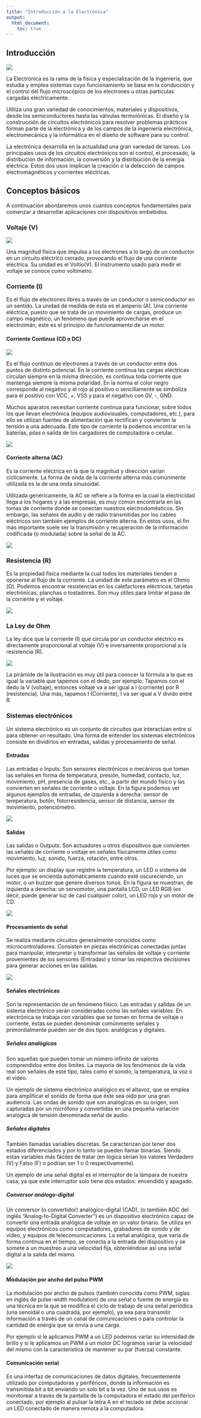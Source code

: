 ```yaml
---
title: "Introducción a la Electrónica"
output:
  html_document:
    toc: true
---
```


## Introducción

![](images/01-electronica.jpg)

La Electrónica es la rama de la física y especialización de la ingeniería, que estudia y emplea sistemas cuyo funcionamiento se basa en la conducción y el control del flujo microscópico de los electrones u otras partículas cargadas eléctricamente.

Utiliza una gran variedad de conocimientos, materiales y dispositivos, desde los semiconductores hasta las válvulas termoiónicas. El diseño y la construcción de circuitos electrónicos para resolver problemas prácticos forman parte de la electrónica y de los campos de la ingeniería electrónica, electromecánica y la informática en el diseño de software para su control. 

La electrónica desarrolla en la actualidad una gran variedad de tareas. Los principales usos de los circuitos electrónicos son el control, el procesado, la distribución de información, la conversión y la distribución de la energía eléctrica. Estos dos usos implican la creación o la detección de campos electromagnéticos y corrientes eléctricas.

## Conceptos básicos

A continuación abordaremos unos cuantos conceptos fundamentales para comenzar a desarrollar aplicaciones con dispositivos embebidos.

### Voltaje (V)

![](images/voltaje.jpg)

Una magnitud física que impulsa a los electrones a lo largo de un conductor en un circuito eléctrico cerrado, provocando el flujo de una corriente eléctrica. Su unidad es el Voltio(V). El instrumento usado para medir el voltaje se conoce como voltímetro.

### Corriente (I)

Es el flujo de electrones libres a través de un conductor o semiconductor en un sentido. La unidad de medida de ésta es el amperio (A). Una corriente eléctrica, puesto que se trata de un movimiento de cargas, produce un campo magnético, un fenómeno que puede aprovecharse en el electroimán, este es el principio de funcionamiento de un motor.

#### Corriente Continua (CD o DC)

![](images/051-pila.png)

Es el flujo continuo de electrones a través de un conductor entre dos puntos de distinto potencial. En la corriente continua las cargas eléctricas circulan siempre en la misma dirección, es continua toda corriente que mantenga siempre la misma polaridad. En la norma el color negro corresponde al negativo y el rojo al positivo o sencillamente se simboliza para el positivo con VCC, +, VSS y para el negativo con 0V, -, GND.

Muchos aparatos necesitan corriente continua para funcionar, sobre todos los que llevan electrónica (equipos audiovisuales, computadores, etc.), para ello se utilizan fuentes de alimentación que rectifican y convierten la tensión a una adecuada. Este tipo de corriente la podemos encontrar en la baterías, pilas o salida de los cargadores de computadora o celular.

![](images/053-DC.jpg)

#### Corriente alterna (AC)

Es la corriente eléctrica en la que la magnitud y dirección varían cíclicamente. La forma de onda de la corriente alterna más comúnmente utilizada es la de una onda sinusoidal.

Utilizada genéricamente, la AC se refiere a la forma en la cual la electricidad llega a los hogares y a las empresas, es muy común encontrarla en las tomas de corriente donde se conectan nuestros electrodomésticos. Sin embargo, las señales de audio y de radio transmitidas por los cables eléctricos son también ejemplos de corriente alterna. En estos usos, el fin más importante suele ser la transmisión y recuperación de la información codificada (o modulada) sobre la señal de la AC.

![](images/054-AC.jpg)

### Resistencia (R)

Es la propiedad física mediante la cual todos los materiales tienden a oponerse al flujo de la corriente. La unidad de este parámetro es el Ohmio (Ω). Podemos encontrar resistencias en los calefactores eléctricos, tarjetas electrónicas, planchas o tostadores. Son muy útiles para limitar el paso de la corriente y el voltaje.

![](images/053-resistencias.png)

### La Ley de Ohm

La ley dice que la corriente (I) que circula por un conductor eléctrico es directamente proporcional al voltaje (V) e inversamente proporcional a la resistencia (R).

![](images/055-triohm.png)

La pirámide de la ilustración es muy útil para conocer la fórmula a la que es igual la variable que tapemos con el dedo, por ejemplo: Tapamos con el dedo la V (voltaje), entonces voltaje va a ser igual a I (corriente) por R (resistencia). Una más, tapamos I (Corriente), I va ser igual a V divido entre R.

### Sistemas electrónicos

Un sistema electrónico es un conjunto de circuitos que interactúan entre sí para obtener un resultado. Una forma de entender los sistemas electrónicos consiste en dividirlos en entradas, salidas y procesamiento de señal.

#### Entradas

Las entradas o Inputs: Son sensores electrónicos o mecánicos que toman las señales en forma de temperatura, presión, humedad, contacto, luz, movimiento, pH, presencia de gases, etc., a partir del mundo físico y las convierten en señales de corriente o voltaje. En la figura podemos ver algunos ejemplos de entradas, de izquierda a derecha: sensor de temperatura, botón, fotorresistencia, sensor de distancia, sensor de movimiento, potenciómetro. 

![](images/056-sensores.png)

#### Salidas

Las salidas o Outputs: Son actuadores u otros dispositivos que convierten las señales de corriente o voltaje en señales físicamente útiles como movimiento, luz, sonido, fuerza, rotación, entre otros.

Por ejemplo: un display que registre la temperatura, un LED o sistema de luces que se encienda automáticamente cuando esté oscureciendo, un motor, o un buzzer que genere diversos tonos. En la figura se muestran, de izquierda a derecha: un servomotor, una pantalla LCD, un LED RGB (es decir, puede generar luz de casi cualquier color), un LED rojo y un motor de CD.

![](images/057-actuadores.png)

#### Procesamiento de señal

Se realiza mediante circuitos generalmente conocidos como microcontroladores. Consisten en piezas electrónicas conectadas juntas para manipular, interpretar y transformar las señales de voltaje y corriente provenientes de los sensores (Entradas) y tomar las respectiva decisiones para generar acciones en las salidas.

![](images/057-microcontroladores.png)

#### Señales electrónicas

Son la representación de un fenómeno físico. Las entradas y salidas de un sistema electrónico serán consideradas como las señales variables. En electrónica se trabaja con variables que se toman en forma de voltaje o corriente, éstas se pueden denominar comúnmente señales y primordialmente pueden ser de dos tipos: analógicas y digitales.

##### Señales analógicas

Son aquellas que pueden tomar un número infinito de valores comprendidos entre dos límites. La mayoría de los fenómenos de la vida real son señales de este tipo, tales como el sonido, la temperatura, la voz o el video.

Un ejemplo de sistema electrónico analógico es el altavoz, que se emplea para amplificar el sonido de forma que éste sea oído por una gran audiencia. Las ondas de sonido que son analógicas en su origen, son capturadas por un micrófono y convertidas en una pequeña variación analógica de tensión denominada señal de audio.

##### Señales digitales

También llamadas variables discretas. Se caracterizan por tener dos estados diferenciados y por lo tanto se pueden llamar binarias. Siendo estas variables más fáciles de tratar (en lógica serían los valores Verdadero (V) y Falso (F) o podrían ser 1 o 0 respectivamente).

Un ejemplo de una señal digital es el interruptor de la lámpara de nuestra casa, ya que este interruptor solo tiene dos estados: encendido y apagado.

##### Conversor análogo-digital

Un conversor (o convertidor) analógico-digital (CAD), (o también ADC del inglés "Analog-to-Digital Converter") es un dispositivo electrónico capaz de convertir una entrada analógica de voltaje en un valor binario. Se utiliza en equipos electrónicos como computadores, grabadores de sonido y de vídeo, y equipos de telecomunicaciones. La señal analógica, que varía de forma continua en el tiempo, se conecta a la entrada del dispositivo y se somete a un muestreo a una velocidad fija, obteniéndose así una señal digital a la salida del mismo.

![](images/059-adc.jpg)

#### Módulación por ancho del pulso PWM

La modulación por ancho de pulsos (también conocida como PWM, siglas en inglés de pulse-width modulation) de una señal o fuente de energía es una técnica en la que se modifica el ciclo de trabajo de una señal periódica (una senoidal o una cuadrada, por ejemplo), ya sea para transmitir información a través de un canal de comunicaciones o para controlar la cantidad de energía que se envía a una carga.

Por ejemplo si le aplicamos PWM a un LED podemos variar su intensidad de brillo y si le aplicamos un PWM a un motor DC logramos variar la velocidad del mismo con la característica de mantener su par (fuerza) constante.

#### Comunicación serial

Es una interfaz de comunicaciones de datos digitales, frecuentemente utilizado por computadoras y periféricos, donde la información es transmitida bit a bit enviando un solo bit a la vez. Uno de sus usos es monitorear a través de la pantalla de la computadora el estado del periférico conectado, por ejemplo al pulsar la letra A en el teclado se debe accionar un LED conectado de manera remota a la computadora.
